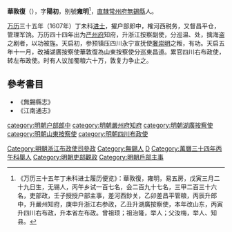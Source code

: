 '''華敦復'''（{{bd|1568年||1631年|catIdx=H華}}），字'''陽初'''，别號'''雍明'''<ref>《万历三十五年丁未科进士履历便览》：華敦復，雍明，易五房，戊寅三月二十九日生，无锡人，丙午乡试一百七名，会二百九十七名，三甲二百三十六名，吏部政，壬子授授户部主事，差河西鈔关，乙卯差昌平管粮，丙辰升郎中，升嚴州知府，庚申升浙江右参政，乙丑升湖廣按察使，本年改山东，丙寅升四川右布政，升本省左布政。曾祖顼；祖治隆，举人；父汝梅，举人、知县。</ref>，[[直隸|直隸]][[常州府|常州府]][[無錫縣|無錫縣]]人。

[[万历|万历]]三十五年（1607年）丁未科[[进士|进士]]，擢户部郎中，榷河西税务，又督昌平仓，管理军饷。万历四十四年出为[[严州府|严州府]]知府，升浙江按察副使，分巡温、处，擒海盗之剧者，以功被旌。天启初，参预镇压四川永宁宣抚使[[奢崇明|奢崇明]]之叛，有功。天启五年十一月，改補湖廣按察使華敦復為山東按察使分巡東昌道。累官四川右布政使，转左布政使。时有人议加蜀粮六十万，敦复力争止之。

== 參考書目 ==
{{reflist}}
*《無錫縣志》
*《江南通志》

{{萬曆三十五年丁未科殿試金榜}}
{{DEFAULTSORT:Hua華}}
[[category:明朝户部郎中|category:明朝户部郎中]]
[[category:明朝嚴州府知府|category:明朝嚴州府知府]]
[[Category:明朝浙江布政使司參政|Category:明朝浙江布政使司參政]]
[[category:明朝湖廣按察使|category:明朝湖廣按察使]]
[[category:明朝山東按察使|category:明朝山東按察使]]
[[category:明朝四川布政使|category:明朝四川布政使]]
[[Category:無錫人|Category:無錫人]]
[[Category:華姓|D]]
[[Category:萬曆三十四年丙午科舉人|Category:萬曆三十四年丙午科舉人]]
[[Category:明朝吏部觀政|Category:明朝吏部觀政]]
[[Category:明朝戶部主事|Category:明朝戶部主事]]